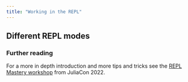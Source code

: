 ```yaml
---
title: "Working in the REPL"
---
```


## Different REPL modes

### Further reading 

For a more in depth introduction and more tips and tricks see the [REPL Mastery workshop](https://github.com/miguelraz/REPLMasteryWorkshop) from JuliaCon 2022.